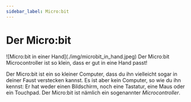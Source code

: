```yaml
---
sidebar_label: Micro:bit
---
```



# Der Micro:bit
<HeroContainer>
  ![Micro:bit in einer Hand](./img/microbit_in_hand.jpeg)
</HeroContainer>
<Caption>
  Der Micro:bit Microcontroller ist so klein, dass er gut in eine Hand passt!
</Caption>

Der Micro:bit ist ein so kleiner Computer, dass du ihn vielleicht sogar in deiner Faust verstecken kannst. Es ist aber
kein Computer, so wie du ihn kennst: Er hat weder einen Bildschirm, noch eine Tastatur, eine Maus oder ein Touchpad.
Der Micro:bit ist nämlich ein sogenannter _Microcontroller_.

